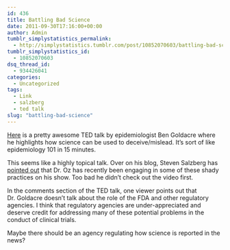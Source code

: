 ```yaml
---
id: 436
title: Battling Bad Science
date: 2011-09-30T17:16:00+00:00
author: Admin
tumblr_simplystatistics_permalink:
  - http://simplystatistics.tumblr.com/post/10852070603/battling-bad-science
tumblr_simplystatistics_id:
  - 10852070603
dsq_thread_id:
  - 934426041
categories:
  - Uncategorized
tags:
  - Link
  - salzberg
  - ted talk
slug: "battling-bad-science"
---
```

<a href="http://www.ted.com/talks/ben_goldacre_battling_bad_science.html" target="_blank">Here</a> is a pretty awesome TED talk by epidemiologist Ben Goldacre where he highlights how science can be used to deceive/mislead. It&#8217;s sort of like epidemiology 101 in 15 minutes. 

This seems like a highly topical talk. Over on his blog, Steven Salzberg has <a href="http://genome.fieldofscience.com/2011/09/dr-oz-tries-to-do-science.html" target="_blank">pointed out</a> that Dr. Oz has recently been engaging in some of these shady practices on his show. Too bad he didn&#8217;t check out the video first. 

In the comments section of the TED talk, one viewer points out that Dr. Goldacre doesn&#8217;t talk about the role of the FDA and other regulatory agencies. I think that regulatory agencies are under-appreciated and deserve credit for addressing many of these potential problems in the conduct of clinical trials. 

Maybe there should be an agency regulating how science is reported in the news? 
